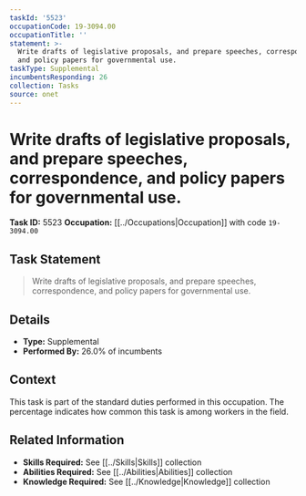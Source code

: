 ```yaml
---
taskId: '5523'
occupationCode: 19-3094.00
occupationTitle: ''
statement: >-
  Write drafts of legislative proposals, and prepare speeches, correspondence,
  and policy papers for governmental use.
taskType: Supplemental
incumbentsResponding: 26
collection: Tasks
source: onet
---
```

# Write drafts of legislative proposals, and prepare speeches, correspondence, and policy papers for governmental use.

**Task ID:** 5523
**Occupation:** [[../Occupations|Occupation]] with code `19-3094.00`

## Task Statement

> Write drafts of legislative proposals, and prepare speeches, correspondence, and policy papers for governmental use.

## Details

- **Type:** Supplemental
- **Performed By:** 26.0% of incumbents

## Context

This task is part of the standard duties performed in this occupation. The percentage indicates how common this task is among workers in the field.

## Related Information

- **Skills Required:** See [[../Skills|Skills]] collection
- **Abilities Required:** See [[../Abilities|Abilities]] collection
- **Knowledge Required:** See [[../Knowledge|Knowledge]] collection
